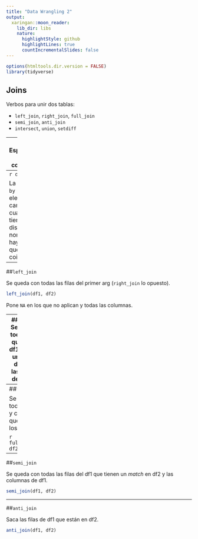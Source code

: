 ```yaml
---
title: "Data Wrangling 2"
output:
  xaringan::moon_reader:
    lib_dir: libs
    nature:
      highlightStyle: github
      highlightLines: true
      countIncrementalSlides: false
---
```


```r
options(htmltools.dir.version = FALSE)
library(tidyverse)
```

## Joins

Verbos para unir dos tablas:

* `left_join`, `right_join`, `full_join`
* `semi_join`, `anti_join`
* `intersect`, `union`, `setdiff`


---
## Especificar las columnas

x está en los dos $data$ $frames$.

```r
df1 <- data_frame(x = c(1, 2), y = 2:1)
df2 <- data_frame(x = c(1, 3), a = 10, b = "a")
df1
```
---
```r
df2
```

La opción `by` permite elegir los campos cuando tienen distinto nombre o hay varios que coinciden.

---
##`left_join`

Se queda con todas las filas del primer arg (`right_join` lo opuesto).

```r
left_join(df1, df2)
```

Pone `NA` en los que no aplican y todas las columnas.

---
##`inner_join`
Se queda con todas las filas que están en df1 que tienen un $match$ en df2 y todas las columnas de df1 y df2.

```r
inner_join(df1, df2)
```

---
##`full_join`

Se queda con todas las filas y columnas que están en los dos df.

```r
full_join(df1, df2)
```

---
##`semi_join`

Se queda con todas las filas del df1 que tienen un $match$ en df2 y las columnas de df1.

```r
semi_join(df1, df2)
```

---
##`anti_join`

Saca las filas de df1 que están en df2.

```r
anti_join(df1, df2)
```

